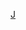 {{Navbox musical artist 
| name       = Janet Jackson
| background = solo_singer
| title      = [[珍妮·杰克逊]]
| state = {{{state|autocollapse}}}
| bodyclass = hlist

| above =
* [[珍妮·杰克逊音乐作品列表|作品]]
* {{tsl|en|Janet Jackson videography|珍妮·杰克逊影音作品列表|影音}}
* {{tsl|en|Janet Jackson filmography|珍妮·杰克逊影視作品列表|影視}}
* {{tsl|en|List of awards and nominations received by Janet Jackson|珍妮·杰克逊獲得的獎項與提名列表|獎項}}
* {{tsl|en|List of artists influenced by Janet Jackson|受珍妮·杰克逊影響的藝人列表|受影響藝人}}

| group1 = 錄音室專輯
| list1  =
* 《{{tsl|en|Janet Jackson (album)|珍納·積遜 (專輯)|珍納·積遜}}》
* 《{{tsl|en|Dream Street (Janet Jackson album)|夢幻街|夢幻街}}》
* 《[[控制 (珍娜傑克森專輯)|控制]]》
* 《[[Janet Jackson's Rhythm Nation 1814|節奏國度]]》
* 《[[Janet (專輯)|珍納]]》
* 《[[The Velvet Rope|華麗的冒險]]》
* 《[[珍愛 (珍娜·傑克森專輯)|珍愛]]》
* 《{{tsl|en|Damita Jo (album)|純珍|純珍}}》
* 《{{tsl|en|20 Y.O.|珍情告白|珍情告白}}》
* 《{{tsl|en|Discipline (Janet Jackson album)|流行定律|流行定律}}》
* 《{{tsl|en|Unbreakable (Janet Jackson album)|堅固柔情|堅固柔情}}》
| group2 = 合輯
| list2  =
* 《{{tsl|en|Design of a Decade: 1986–1996|十年有成-精選集|十年有成-精選集}}》
* 《{{tsl|en|Number Ones (Janet Jackson album)|珍藏|珍藏}}》
* 《{{tsl|en|Icon: Number Ones|經典 (珍納·積遜專輯)|經典}}》

| group3 = 混音專輯
| list3  =
* 《{{tsl|en|Control: The Remixes|控制:混音輯|控制:混音輯}}》
* 《{{tsl|en|Janet Remixed|發燒金曲特輯|發燒金曲特輯}}》

| group4 = 音樂錄像帶
| list4  =
* 《{{tsl|en|Janet (video)|珍納 (錄像帶)|珍納}}》
* 《{{tsl|en|Design of a Decade: 1986–1996 (video)|十年有成-精選集 (錄像帶)|十年有成-精選集}}》
* 《{{tsl|en|From Janet to Damita Jo: The Videos|珍藏 1993-2004影音精選全紀錄|珍藏 1993-2004影音精選全紀錄}}》

| group5 = 影音專輯
| list5  =
* 《{{tsl|en|The Velvet Rope Tour – Live in Concert|華麗冒險巡迴演唱會 (錄像帶)|華麗冒險巡迴演唱會}}》
* 《{{tsl|en|Janet: Live in Hawaii|2002 夏威夷演唱會|2002 夏威夷演唱會}}》

| group6 = 演唱會
| list6  =
* {{tsl|en|Rhythm Nation World Tour 1990|節奏國度1990年世界巡迴演唱會|節奏國度1990年世界巡迴演唱會}}
* {{tsl|en|Janet World Tour|珍納世界巡迴演唱會|珍納世界巡迴演唱會}}
* {{tsl|en|The Velvet Rope Tour|華麗冒險巡迴演唱會|華麗冒險巡迴演唱會}}
* {{tsl|en|All for You Tour|珍愛巡迴演唱會|珍愛巡迴演唱會}}
* {{tsl|en|Rock Witchu Tour|一起搖滾巡迴演唱會|一起搖滾巡迴演唱會}}
* {{tsl|en|Number Ones, Up Close and Personal|獨一無二:捨不得你演唱會|獨一無二:捨不得你演唱會}}
* {{tsl|en|Unbreakable World Tour (Janet Jackson tour)|堅固柔情世界巡迴演唱會|堅固柔情世界巡迴演唱會}}
* {{tsl|en|State of the World Tour|世界之州巡迴演唱會|世界之州巡迴演唱會}}
* {{tsl|en|Janet Jackson: A Special 30th Anniversary Celebration of Rhythm Nation|珍納·積遜:節奏國度30週年慶祝紀念演唱會|珍納·積遜:節奏國度30週年慶祝紀念演唱會}}

| group7 = 駐唱表演
| list7  =
* {{tsl|en|Janet Jackson: Metamorphosis|珍納·積遜:蛻變|珍納·積遜:蛻變}}

| group8 = 相關條目
| list8  =
* 《{{tsl|en|True You|真實的你|真實的你}}》
* {{tsl|en|Janet Jackson as a gay icon|珍納·積遜作為同志偶像|珍納·積遜作為同志偶像}}
* [[第三十八届超級碗中場表演爭議]]
* {{tsl|en|René Elizondo Jr.|小勒內·埃利桑多|小勒內·埃利桑多}}
* [[傑克森家族]]

| below =
* {{Icon|Book}} {{tsl|en|Book:Janet Jackson|書籍 (珍納·積遜)|書籍}}
* {{Icon|Category}} [[:Category:珍納·積遜|分類]]

}}<noinclude>
{{collapsible option}}
[[Category:美国流行歌手模板|J]]
</noinclude>